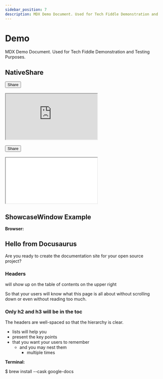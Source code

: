 ```yaml
---
sidebar_position: 7
description: MDX Demo Document. Used for Tech Fiddle Demonstration and Testing Purposes.
---
```



# Demo

MDX Demo Document. Used for Tech Fiddle Demonstration and Testing Purposes.

## NativeShare

<CssVarsProvider>
  <Button id="share-button" size="sm" variant="soft"><i class="fa-solid fa-share-nodes"></i>  Share</Button>
</CssVarsProvider>
<br></br>
<iframe src="https://cdn.jsdelivr.net/gh/Comp-Labs/cdn/html/sharebtn/index.html" title="Share"></iframe>
<br></br>
<button id="share-button" class="bg-indigo-500 hover:bg-indigo-700 text-white font-bold py-2 px-4 rounded"><i class="fa-solid fa-share-nodes"></i> Share</button>
<br></br>
<iframe src="/html/sharebtn/sharebtn.html" title="Share"></iframe>
<script src="/html/sharebtn/script.js"></script>

<NativeShare />

## ShowcaseWindow Example

**Browser:**

<Browser background="#ff00ff" color="#ffffff">

<h2>Hello from Docusaurus</h2>

Are you ready to create the documentation site for your open source project?

<h3>Headers</h3>

will show up on the table of contents on the upper right

So that your users will know what this page is all about without scrolling down or even without reading too much.

<h3>Only h2 and h3 will be in the toc</h3>

The headers are well-spaced so that the hierarchy is clear.

- lists will help you
- present the key points
- that you want your users to remember
  - and you may nest them
    - multiple times

</Browser>

**Terminal:**

<Terminal title="Terminal" background="#ff00ff">
  $ brew install --cask google-docs
</Terminal>
